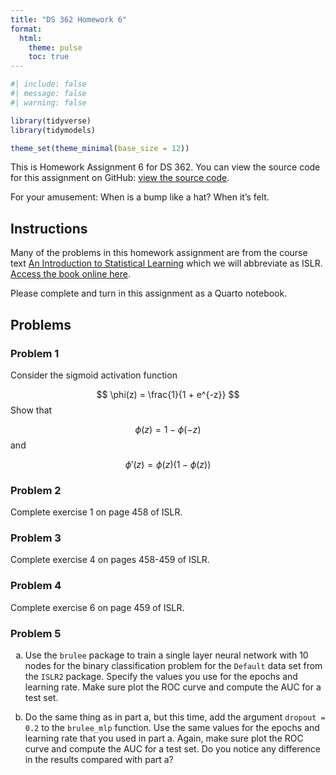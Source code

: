 ```yaml
---
title: "DS 362 Homework 6"
format: 
  html:
    theme: pulse  
    toc: true
---
```

  
```r
#| include: false
#| message: false
#| warning: false

library(tidyverse)
library(tidymodels)

theme_set(theme_minimal(base_size = 12))

```

This is Homework Assignment 6 for DS 362. You can view the source code for this assignment on GitHub: [view the source code](https://github.com/jmgraham30/ds_362_assignments/blob/main/homework_06/index.qmd).

For your amusement: When is a bump like a hat? When it's felt. 

## Instructions 

Many of the problems in this homework assignment are from the course text [An Introduction to Statistical Learning](https://www.statlearning.com/) which we will abbreviate as ISLR. [Access the book online here](https://hastie.su.domains/ISLR2/ISLRv2_corrected_June_2023.pdf).

Please complete and turn in this assignment as a Quarto notebook. 

## Problems

### Problem 1

Consider the sigmoid activation function

$$
\phi(z) = \frac{1}{1 + e^{-z}}
$$
Show that

$$
\phi(z) = 1 - \phi(-z)
$$
and

$$
\phi'(z) = \phi(z)(1 - \phi(z))
$$


### Problem 2

Complete exercise 1 on page 458 of ISLR.

### Problem 3

Complete exercise 4 on pages 458-459 of ISLR.

### Problem 4

Complete exercise 6 on page 459 of ISLR.


### Problem 5

a. Use the `brulee` package to train a single layer neural network with 10 nodes for the binary classification problem for the `Default` data set from the `ISLR2` package. Specify the values you use for the epochs and learning rate. Make sure plot the ROC curve and compute the AUC for a test set. 

b. Do the same thing as in part a, but this time, add the argument `dropout = 0.2` to the `brulee_mlp` function. Use the same values for the epochs and learning rate that you used in part a. Again, make sure plot the ROC curve and compute the AUC for a test set. Do you notice any difference in the results compared with part a?
